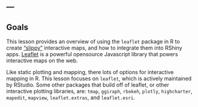 ---
---

## Goals

This lesson provides an overview of using the `leaflet` package in R to create ["slippy"](https://www.planet.com/docs/guides/slippy-maps/) interactive maps, and how to integrate them into RShiny apps. [Leaflet](http://leafletjs.com/) is a powerful opensource Javascript library that powers interactive maps on the web. 

Like static plotting and mapping, there lots of options for interactive mapping in R. This lesson focuses on `leaflet`, which is actively maintained by RStudio. Some other packages that build off of leaflet, or other interactive plotting libraries, are: `tmap`, `ggiraph`, `rbokeh`, `plotly`, `highcharter`, `mapedit`, `mapview`, `leaflet.extras`, and `leaflet.esri`.


